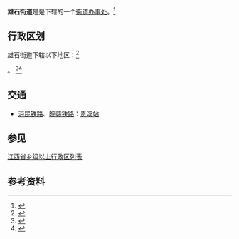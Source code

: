 {{中国乡级行政区
|景观照片文件名 = 
|景观照片描述 = 
|汉语拼音 = 
|其他语言 = 
|其他语言名称 = 
|旧称 = 
|地名出处 = 
|位置图文件名 = 
|位置图描述 = 
|自定义图片= 
|建置时间 = 
|政府驻地 = 
|毗邻 = 
|总面积 = 
|总人口 = 
|总人口年份 = 
|户籍人口 = 
|户籍人口年份 = 
|常住人口 = 
|常住人口年份 = 
|人口密度 = 
|GDP = 
|GDP年份 = 
|邮政编码 = 
|电话区号 = 701
|官方网站 = 
|网站名称 = 
|36/06/81/002/000}}
'''雄石街道'''是是{{PRC admin/fullname|36/06/81/003/000|3}}下辖的一个[[街道办事处|街道办事处]]。<ref>{{PRC admin/ref sgc|{{PRC admin/parent|36/06/81/002/000}}}}</ref>

==行政区划==
雄石街道下辖以下地区：<ref>{{PRC admin/ref sgc|36/06/81/002/000}}</ref>

{{PRC admin/children|36/06/81/002/000}}。
<ref>{{Cite web |url=http://www.guixi.gov.cn/jxgx/infodetail/?infoid=9734412c-0154-497a-b018-d8d609fff260&siteid=1&categoryNum=002007003 |title=江西省贵溪市 雄石街道办事处 |accessdate=2011-04-30 |archive-date=2009-10-03 |archive-url=https://web.archive.org/web/20091003180717/http://www.guixi.gov.cn/jxgx/InfoDetail/?infoid=9734412c-0154-497a-b018-d8d609fff260&categoryNum=002007003&siteid=1 |dead-url=yes }}</ref><ref>{{Cite web |url=http://www.xzqh.org/html/show.php?contentid=10080 |title=雄石街道 贵溪市 行政区划网 |access-date=2011-04-28 |archive-date=2016-03-08 |archive-url=https://web.archive.org/web/20160308175755/http://www.xzqh.org/html/show.php?contentid=10080 |dead-url=no }}</ref>

== 交通 ==
* {{rint|cn|rail}}[[沪昆铁路|沪昆铁路]]、{{rint|cn|rail}}[[皖赣铁路|皖赣铁路]]：[[贵溪站|贵溪站]]

==参见==
[[江西省乡级以上行政区列表|江西省乡级以上行政区列表]]

== 参考资料 ==
{{reflist}}

{{PRC admin/navcat|36/06/81/002/000}}